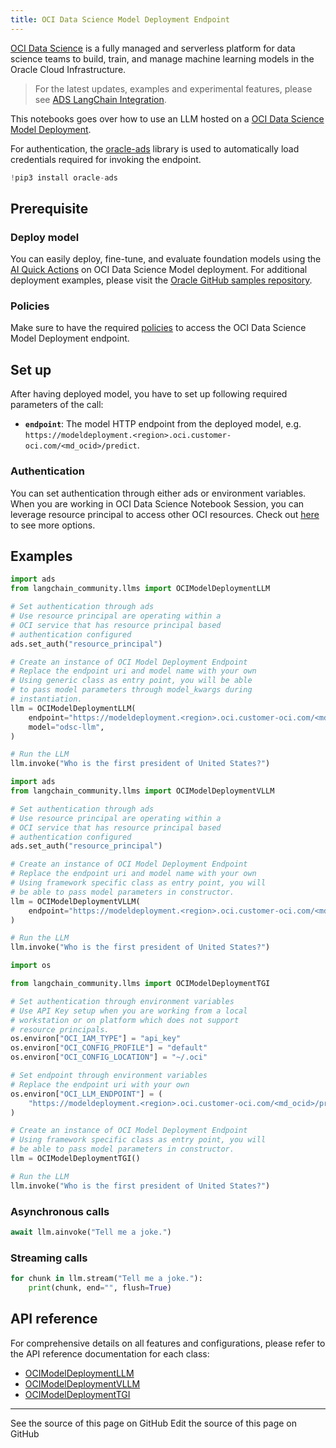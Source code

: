 ```yaml
---
title: OCI Data Science Model Deployment Endpoint
---
```


[OCI Data Science](https://docs.oracle.com/en-us/iaas/data-science/using/home.htm) is a fully managed and serverless platform for data science teams to build, train, and manage machine learning models in the Oracle Cloud Infrastructure.

> For the latest updates, examples and experimental features, please see [ADS LangChain Integration](https://accelerated-data-science.readthedocs.io/en/latest/user_guide/large_language_model/langchain_models.html).

This notebooks goes over how to use an LLM hosted on a [OCI Data Science Model Deployment](https://docs.oracle.com/en-us/iaas/data-science/using/model-dep-about.htm).

For authentication, the [oracle-ads](https://accelerated-data-science.readthedocs.io/en/latest/user_guide/cli/authentication.html) library is used to automatically load credentials required for invoking the endpoint.

```python
!pip3 install oracle-ads
```

## Prerequisite

### Deploy model

You can easily deploy, fine-tune, and evaluate foundation models using the [AI Quick Actions](https://docs.oracle.com/en-us/iaas/data-science/using/ai-quick-actions.htm) on OCI Data Science Model deployment. For additional deployment examples, please visit the [Oracle GitHub samples repository](https://github.com/oracle-samples/oci-data-science-ai-samples/blob/main/ai-quick-actions/llama3-with-smc.md).

### Policies

Make sure to have the required [policies](https://docs.oracle.com/en-us/iaas/data-science/using/model-dep-policies-auth.htm#model_dep_policies_auth__predict-endpoint) to access the OCI Data Science Model Deployment endpoint.

## Set up

After having deployed model, you have to set up following required parameters of the call:

- **`endpoint`**: The model HTTP endpoint from the deployed model, e.g. `https://modeldeployment.<region>.oci.customer-oci.com/<md_ocid>/predict`.

### Authentication

You can set authentication through either ads or environment variables. When you are working in OCI Data Science Notebook Session, you can leverage resource principal to access other OCI resources. Check out [here](https://accelerated-data-science.readthedocs.io/en/latest/user_guide/cli/authentication.html) to see more options.

## Examples

```python
import ads
from langchain_community.llms import OCIModelDeploymentLLM

# Set authentication through ads
# Use resource principal are operating within a
# OCI service that has resource principal based
# authentication configured
ads.set_auth("resource_principal")

# Create an instance of OCI Model Deployment Endpoint
# Replace the endpoint uri and model name with your own
# Using generic class as entry point, you will be able
# to pass model parameters through model_kwargs during
# instantiation.
llm = OCIModelDeploymentLLM(
    endpoint="https://modeldeployment.<region>.oci.customer-oci.com/<md_ocid>/predict",
    model="odsc-llm",
)

# Run the LLM
llm.invoke("Who is the first president of United States?")
```

```python
import ads
from langchain_community.llms import OCIModelDeploymentVLLM

# Set authentication through ads
# Use resource principal are operating within a
# OCI service that has resource principal based
# authentication configured
ads.set_auth("resource_principal")

# Create an instance of OCI Model Deployment Endpoint
# Replace the endpoint uri and model name with your own
# Using framework specific class as entry point, you will
# be able to pass model parameters in constructor.
llm = OCIModelDeploymentVLLM(
    endpoint="https://modeldeployment.<region>.oci.customer-oci.com/<md_ocid>/predict",
)

# Run the LLM
llm.invoke("Who is the first president of United States?")
```

```python
import os

from langchain_community.llms import OCIModelDeploymentTGI

# Set authentication through environment variables
# Use API Key setup when you are working from a local
# workstation or on platform which does not support
# resource principals.
os.environ["OCI_IAM_TYPE"] = "api_key"
os.environ["OCI_CONFIG_PROFILE"] = "default"
os.environ["OCI_CONFIG_LOCATION"] = "~/.oci"

# Set endpoint through environment variables
# Replace the endpoint uri with your own
os.environ["OCI_LLM_ENDPOINT"] = (
    "https://modeldeployment.<region>.oci.customer-oci.com/<md_ocid>/predict"
)

# Create an instance of OCI Model Deployment Endpoint
# Using framework specific class as entry point, you will
# be able to pass model parameters in constructor.
llm = OCIModelDeploymentTGI()

# Run the LLM
llm.invoke("Who is the first president of United States?")
```

### Asynchronous calls

```python
await llm.ainvoke("Tell me a joke.")
```

### Streaming calls

```python
for chunk in llm.stream("Tell me a joke."):
    print(chunk, end="", flush=True)
```

## API reference

For comprehensive details on all features and configurations, please refer to the API reference documentation for each class:

- [OCIModelDeploymentLLM](https://python.langchain.com/api_reference/community/llms/langchain_community.llms.oci_data_science_model_deployment_endpoint.OCIModelDeploymentLLM.html)
- [OCIModelDeploymentVLLM](https://python.langchain.com/api_reference/community/llms/langchain_community.llms.oci_data_science_model_deployment_endpoint.OCIModelDeploymentVLLM.html)
- [OCIModelDeploymentTGI](https://python.langchain.com/api_reference/community/llms/langchain_community.llms.oci_data_science_model_deployment_endpoint.OCIModelDeploymentTGI.html)

---

<CardGroup cols={2}>
  <Card title="View Source" icon="eye" href="https://github.com/langchain-ai/docs/blob/main/src/oss/python/integrations/llms/oci_model_deployment_endpoint.mdx">
    See the source of this page on GitHub
  </Card>
  <Card title="Edit Source" icon="pen-to-square" href="https://github.com/langchain-ai/docs/edit/main/src/oss/python/integrations/llms/oci_model_deployment_endpoint.mdx">
    Edit the source of this page on GitHub
  </Card>
</CardGroup>

